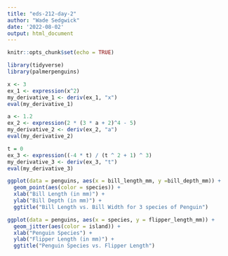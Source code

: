 ```yaml
---
title: "eds-212-day-2"
author: "Wade Sedgwick"
date: '2022-08-02'
output: html_document
---
```


```r
knitr::opts_chunk$set(echo = TRUE)
```

```r

library(tidyverse)
library(palmerpenguins)


```


```r
x <- 3
ex_1 <- expression(x^2)
my_derivative_1 <- deriv(ex_1, "x")
eval(my_derivative_1)
```


```r
a <- 1.2
ex_2 <- expression(2 * (3 * a + 2)^4 - 5)
my_derivative_2 <- deriv(ex_2, "a")
eval(my_derivative_2)
```


```r
t = 0
ex_3 <- expression((-4 * t) / (t ^ 2 + 1) ^ 3)
my_derivative_3 <- deriv(ex_3, "t")
eval(my_derivative_3)
```

```r

ggplot(data = penguins, aes(x = bill_length_mm, y =bill_depth_mm)) +
  geom_point(aes(color = species)) +
  xlab("Bill Length (in mm)") +
  ylab("Bill Depth (in mm)") +
  ggtitle("Bill Length vs. Bill Width for 3 species of Penguin")
```

```r

ggplot(data = penguins, aes(x = species, y = flipper_length_mm)) +
  geom_jitter(aes(color = island)) +
  xlab("Penguin Species") +
  ylab("Flipper Length (in mm)") +
  ggtitle("Penguin Species vs. Flipper Length")

```




